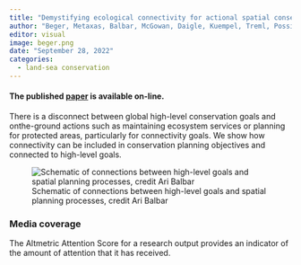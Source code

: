 ```yaml
---
title: "Demystifying ecological connectivity for actional spatial conservation planning"
author: "Beger, Metaxas, Balbar, McGowan, Daigle, Kuempel, Treml, Possingham"
editor: visual
image: beger.png
date: "September 28, 2022"
categories:
  - land-sea conservation
---
```


#### The published [paper](https://www.sciencedirect.com/science/article/pii/S0169534722002221) is available on-line.

There is a disconnect between global high-level conservation goals and onthe-ground actions such as maintaining ecosystem services or planning for protected areas, particularly for connectivity goals. We show how connectivity can be included in conservation planning objectives and connected to high-level goals.

![Schematic of connections between high-level goals and spatial planning processes, credit Ari Balbar](beger.png)

### Media coverage

The Altmetric Attention Score for a research output provides an indicator of the amount of attention that it has received.

```{=html}
<script type="text/javascript" src="https://d1bxh8uas1mnw7.cloudfront.net/assets/embed.js"></script>
```
::: {.altmetric-embed data-badge-type="medium-donut" data-badge-details="right" data-doi="10.1016/j.tree.2022.09.002"}
:::
